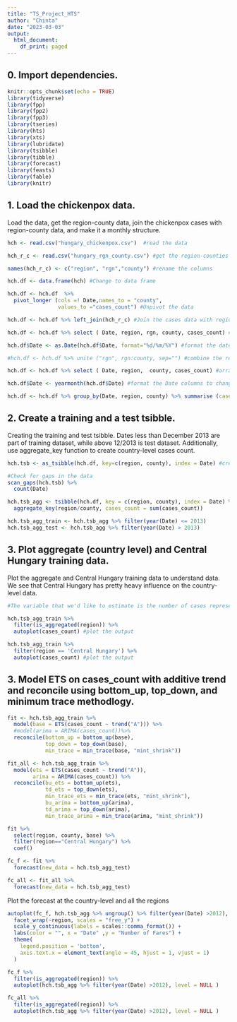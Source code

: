 ---
title: "TS_Project_HTS"
author: "Chinta"
date: "2023-03-03"
output:
  html_document:
    df_print: paged
---
## 0. Import dependencies.

```{r setup, include=FALSE}
knitr::opts_chunk$set(echo = TRUE)
library(tidyverse)
library(fpp)
library(fpp2)
library(fpp3)
library(tseries)
library(hts)
library(xts)
library(lubridate)
library(tsibble)
library(tibble)
library(forecast)
library(feasts)
library(fable)
library(knitr)
```

## 1. Load the chickenpox data.

Load the data, get the region-county data, join the chickenpox cases with region-county data, and make it a monthly structure.

```{r echo=FALSE}
hch <- read.csv("hungary_chickenpox.csv")  #read the data

hch_r_c <- read.csv("hungary_rgn_county.csv") #get the region-counties info

names(hch_r_c) <- c("region", "rgn","county") #rename the columns

hch.df <- data.frame(hch) #Change to data frame

hch.df <- hch.df  %>%  
  pivot_longer (cols =! Date,names_to = "county", 
                values_to ="cases_count") #Unpivot the data

hch.df <- hch.df %>% left_join(hch_r_c) #Join the cases data with region-counties data

hch.df <- hch.df %>% select ( Date, region, rgn, county, cases_count) #arrange the columns

hch.df$Date <- as.Date(hch.df$Date, format="%d/%m/%Y") #format the date using as.Date

#hch.df <- hch.df %>% unite ("rgn", rgn:county, sep="") #combine the region and county columns

hch.df <- hch.df %>% select ( Date, region,  county, cases_count) #arrange the columns

hch.df$Date <- yearmonth(hch.df$Date) #format the Date columns to change the date from weekly to monthly

hch.df <- hch.df %>% group_by(Date, region, county) %>% summarise (cases_count = sum(cases_count)) 
```

## 2. Create a training and a test tsibble.

Creating the training and test tsibble. Dates less than December 2013 are part of training dataset, while above 12/2013 is test dataset. Additionally, use aggregate_key function to create country-level cases count.

```{r echo=FALSE}
hch.tsb <- as_tsibble(hch.df, key=c(region, county), index = Date) #create a tsibble object

#Check for gaps in the data
scan_gaps(hch.tsb) %>% 
  count(Date) 

hch.tsb_agg <- tsibble(hch.df, key = c(region, county), index = Date) %>% 
  aggregate_key(region/county, cases_count = sum(cases_count))

hch.tsb_agg_train <- hch.tsb_agg %>% filter(year(Date) <= 2013)
hch.tsb_agg_test <- hch.tsb_agg %>% filter(year(Date) > 2013)

```

## 3. Plot aggregate (country level) and Central Hungary training data.

Plot the aggregate and Central Hungary training data to understand data. We see that Central Hungary has pretty heavy influence on the country-level data.

```{r echo=FALSE}
#The variable that we'd like to estimate is the number of cases represented by the 'cases_count' variable. The plot reveals that weak trends and high seasonality are apparent.

hch.tsb_agg_train %>% 
  filter(is_aggregated(region)) %>% 
  autoplot(cases_count) #plot the output

hch.tsb_agg_train %>% 
  filter(region == 'Central Hungary') %>% 
  autoplot(cases_count) #plot the output
```

## 3. Model ETS on cases_count with additive trend and reconcile using bottom_up, top_down, and minimum trace methodlogy.



```{r echo=FALSE}

fit <- hch.tsb_agg_train %>% 
  model(base = ETS(cases_count ~ trend("A"))) %>%  
  #model(arima = ARIMA(cases_count))%>%
  reconcile(bottom_up = bottom_up(base),
            top_down = top_down(base),
            min_trace = min_trace(base, "mint_shrink"))

fit_all <- hch.tsb_agg_train %>% 
  model(ets = ETS(cases_count ~ trend("A")),
        arima = ARIMA(cases_count)) %>%  
  reconcile(bu_ets = bottom_up(ets),
            td_ets = top_down(ets),
            min_trace_ets = min_trace(ets, "mint_shrink"),
            bu_arima = bottom_up(arima),
            td_arima = top_down(arima),
            min_trace_arima = min_trace(arima, "mint_shrink")) 


```

```{r echo=FALSE}
fit %>% 
  select(region, county, base) %>%
  filter(region=="Central Hungary") %>% 
  coef()

fc_f <- fit %>% 
  forecast(new_data = hch.tsb_agg_test) 

fc_all <- fit_all %>% 
  forecast(new_data = hch.tsb_agg_test) 

```

Plot the forecast at the country-level and all the regions

```{r echo=FALSE}
autoplot(fc_f, hch.tsb_agg %>% ungroup() %>% filter(year(Date) >2012), level = NULL) + 
  facet_wrap(~region, scales = "free_y") + 
  scale_y_continuous(labels = scales::comma_format()) + 
  labs(color = "", x = "Date" ,y = "Number of Fares") + 
  theme(
    legend.position = 'bottom',
    axis.text.x = element_text(angle = 45, hjust = 1, vjust = 1)
  )

```

```{r echo=FALSE}
fc_f %>% 
  filter(is_aggregated(region)) %>% 
  autoplot(hch.tsb_agg %>% filter(year(Date) >2012), level = NULL )

```

```{r echo=FALSE}
fc_all %>% 
  filter(is_aggregated(region)) %>% 
  autoplot(hch.tsb_agg %>% filter(year(Date) >2012), level = NULL )

```